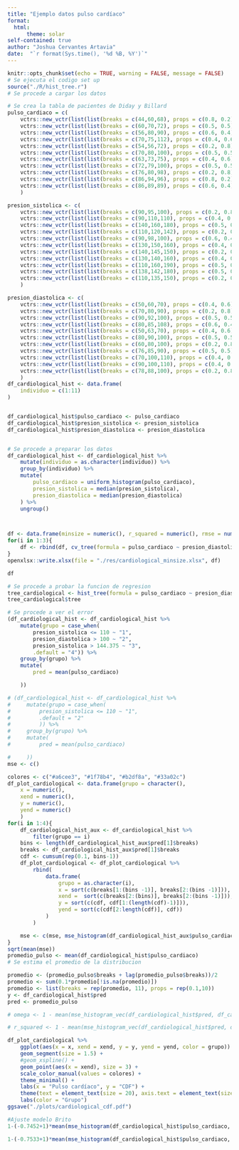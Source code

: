 ```yaml
---
title: "Ejemplo datos pulso cardíaco"
format:
  html:
      theme: solar
self-contained: true
author: "Joshua Cervantes Artavia"
date:  "`r format(Sys.time(), '%d %B, %Y')`"
---
```


```r
knitr::opts_chunk$set(echo = TRUE, warning = FALSE, message = FALSE)
# Se ejecuta el codigo set up
source("./R/hist_tree.r")
# Se procede a cargar los datos

```


```r

# Se crea la tabla de pacientes de Diday y Billard
pulso_cardiaco = c(
    vctrs::new_vctr(list(list(breaks = c(44,60,68), props = c(0.8, 0.2))), class = "symbolic_histogram"), 
    vctrs::new_vctr(list(list(breaks = c(60,70,72), props = c(0.5, 0.5))), class = "symbolic_histogram"),
    vctrs::new_vctr(list(list(breaks = c(56,80,90), props = c(0.6, 0.4))), class = "symbolic_histogram"),
    vctrs::new_vctr(list(list(breaks = c(70,75,112), props = c(0.4, 0.6))), class = "symbolic_histogram"),
    vctrs::new_vctr(list(list(breaks = c(54,56,72), props = c(0.2, 0.8))), class = "symbolic_histogram"),
    vctrs::new_vctr(list(list(breaks = c(70,80,100), props = c(0.5, 0.5))), class = "symbolic_histogram"),
    vctrs::new_vctr(list(list(breaks = c(63,73,75), props = c(0.4, 0.6))), class = "symbolic_histogram"),
    vctrs::new_vctr(list(list(breaks = c(72,79,100), props = c(0.5, 0.5))), class = "symbolic_histogram"),
    vctrs::new_vctr(list(list(breaks = c(76,80,98), props = c(0.2, 0.8))), class = "symbolic_histogram"),
    vctrs::new_vctr(list(list(breaks = c(86,94,96), props = c(0.8, 0.2))), class = "symbolic_histogram"),
    vctrs::new_vctr(list(list(breaks = c(86,89,89), props = c(0.6, 0.4))), class = "symbolic_histogram")
    )

presion_sistolica <- c(
    vctrs::new_vctr(list(list(breaks = c(90,95,100), props = c(0.2, 0.8))), class = "symbolic_histogram"), 
    vctrs::new_vctr(list(list(breaks = c(90,110,110), props = c(0.4, 0.6))), class = "symbolic_histogram"),
    vctrs::new_vctr(list(list(breaks = c(140,160,180), props = c(0.5, 0.5))), class = "symbolic_histogram"),
    vctrs::new_vctr(list(list(breaks = c(110,120,142), props = c(0.2, 0.8))), class = "symbolic_histogram"),
    vctrs::new_vctr(list(list(breaks = c(90,98,100), props = c(0.6, 0.4))), class = "symbolic_histogram"),
    vctrs::new_vctr(list(list(breaks = c(130,150,160), props = c(0.4, 0.6))), class = "symbolic_histogram"),
    vctrs::new_vctr(list(list(breaks = c(140,145,150), props = c(0.2, 0.8))), class = "symbolic_histogram"),
    vctrs::new_vctr(list(list(breaks = c(130,140,160), props = c(0.4, 0.8))), class = "symbolic_histogram"),
    vctrs::new_vctr(list(list(breaks = c(110,160,190), props = c(0.5, 0.5))), class = "symbolic_histogram"),
    vctrs::new_vctr(list(list(breaks = c(138,142,180), props = c(0.5, 0.5))), class = "symbolic_histogram"),
    vctrs::new_vctr(list(list(breaks = c(110,135,150), props = c(0.2, 0.8))), class = "symbolic_histogram")
    )

presion_diastolica <- c(
    vctrs::new_vctr(list(list(breaks = c(50,60,70), props = c(0.4, 0.6))), class = "symbolic_histogram"), 
    vctrs::new_vctr(list(list(breaks = c(70,80,90), props = c(0.2, 0.8))), class = "symbolic_histogram"),
    vctrs::new_vctr(list(list(breaks = c(90,92,100), props = c(0.5, 0.5))), class = "symbolic_histogram"),
    vctrs::new_vctr(list(list(breaks = c(80,85,108), props = c(0.6, 0.4))), class = "symbolic_histogram"),
    vctrs::new_vctr(list(list(breaks = c(50,63,70), props = c(0.4, 0.6))), class = "symbolic_histogram"),
    vctrs::new_vctr(list(list(breaks = c(80,90,100), props = c(0.5, 0.5))), class = "symbolic_histogram"),
    vctrs::new_vctr(list(list(breaks = c(60,80,100), props = c(0.2, 0.8))), class = "symbolic_histogram"),
    vctrs::new_vctr(list(list(breaks = c(76,85,90), props = c(0.5, 0.5))), class = "symbolic_histogram"),
    vctrs::new_vctr(list(list(breaks = c(70,100,110), props = c(0.4, 0.6))), class = "symbolic_histogram"),
    vctrs::new_vctr(list(list(breaks = c(90,100,110), props = c(0.4, 0.6))), class = "symbolic_histogram"),
    vctrs::new_vctr(list(list(breaks = c(78,88,100), props = c(0.2, 0.8))), class = "symbolic_histogram")
    )
df_cardiological_hist <- data.frame(
    individuo = c(1:11)
)


df_cardiological_hist$pulso_cardiaco <- pulso_cardiaco
df_cardiological_hist$presion_sistolica <- presion_sistolica
df_cardiological_hist$presion_diastolica <- presion_diastolica


# Se procede a preparar los datos 
df_cardiological_hist <- df_cardiological_hist %>%
    mutate(individuo = as.character(individuo)) %>%
    group_by(individuo) %>%
    mutate(
        pulso_cardiaco = uniform_histogram(pulso_cardiaco), 
        presion_sistolica = median(presion_sistolica), 
        presion_diastolica = median(presion_diastolica)
    ) %>%
    ungroup()




```


```r
df <- data.frame(minsize = numeric(), r_squared = numeric(), rmse = numeric(), omega = numeric())
for(i in 1:3){
    df <- rbind(df, cv_tree(formula = pulso_cardiaco ~ presion_diastolica + presion_sistolica, data = df_cardiological_hist, minsize = i))
}
openxlsx::write.xlsx(file = "./res/cardiological_minsize.xlsx", df)
```

```r
df
```

```r
# Se procede a probar la funcion de regresion 
tree_cardiological <- hist_tree(formula = pulso_cardiaco ~ presion_diastolica + presion_sistolica, data = df_cardiological_hist %>% dplyr::select(-individuo), minsize = 1)
tree_cardiological$tree

# Se procede a ver el error
(df_cardiological_hist <- df_cardiological_hist %>%
    mutate(grupo = case_when(
        presion_sistolica <= 110 ~ "1",
        presion_diastolica > 100 ~ "2", 
        presion_sistolica > 144.375 ~ "3", 
        .default = "4")) %>%
    group_by(grupo) %>%
    mutate(
        pred = mean(pulso_cardiaco)

    ))

# (df_cardiological_hist <- df_cardiological_hist %>%
#     mutate(grupo = case_when(
#         presion_sistolica <= 110 ~ "1",
#         .default = "2"
#         )) %>%
#     group_by(grupo) %>%
#     mutate(
#         pred = mean(pulso_cardiaco)

#     ))
mse <- c()

colores <- c("#a6cee3", "#1f78b4", "#b2df8a", "#33a02c")
df_plot_cardiological <- data.frame(grupo = character(), 
    x = numeric(), 
    xend = numeric(), 
    y = numeric(), 
    yend = numeric()
    )
for(i in 1:4){
    df_cardiological_hist_aux <- df_cardiological_hist %>% 
        filter(grupo == i)
    bins <- length(df_cardiological_hist_aux$pred[1]$breaks)
    breaks <- df_cardiological_hist_aux$pred[1]$breaks
    cdf <- cumsum(rep(0.1, bins-1))
    df_plot_cardiological <- df_plot_cardiological %>%
        rbind(
            data.frame(
                grupo = as.character(i), 
                x = sort(c(breaks[1:(bins -1)], breaks[2:(bins -1)])),
                xend =  sort(c(breaks[2:(bins)], breaks[2:(bins -1)])),
                y = sort(c(cdf, cdf[1:(length(cdf)-1)])),
                yend = sort(c(cdf[2:length(cdf)], cdf))
            )
        )

    mse <- c(mse, mse_histogram(df_cardiological_hist_aux$pulso_cardiaco, df_cardiological_hist_aux$pred[1]))
}
sqrt(mean(mse))
promedio_pulso <- mean(df_cardiological_hist$pulso_cardiaco)
# Se estima el promedio de la distribucion 

promedio <- (promedio_pulso$breaks + lag(promedio_pulso$breaks))/2
promedio <- sum(0.1*promedio[!is.na(promedio)])
promedio <- list(breaks = rep(promedio, 11), props = rep(0.1,10))
y <- df_cardiological_hist$pred
pred <- promedio_pulso

# omega <- 1 - mean(mse_histogram_vec(df_cardiological_hist$pred, df_cardiological_hist$pulso_cardiaco))/mean(mse_histogram(df_cardiological_hist$pulso_cardiaco, promedio))

# r_squared <- 1 - mean(mse_histogram_vec(df_cardiological_hist$pred, df_cardiological_hist$pulso_cardiaco))/mean(mse_histogram(df_cardiological_hist$pulso_cardiaco, promedio_pulso))

df_plot_cardiological %>%
    ggplot(aes(x = x, xend = xend, y = y, yend = yend, color = grupo)) +
    geom_segment(size = 1.5) + 
    #geom_xspline() +
    geom_point(aes(x = xend), size = 3) +
    scale_color_manual(values = colores) + 
    theme_minimal() + 
    labs(x = "Pulso cardíaco", y = "CDF") +
    theme(text = element_text(size = 20), axis.text = element_text(size = 20), legend.text = element_text(size = 20) ) +
    labs(color = "Grupo")
ggsave("./plots/cardiological_cdf.pdf")

```

```r
#Ajuste modelo Brito
1-(-0.7452+1)*mean(mse_histogram(df_cardiological_hist$pulso_cardiaco, promedio))/mean(mse_histogram(df_cardiological_hist$pulso_cardiaco, promedio_pulso))

1-(-0.7533+1)*mean(mse_histogram(df_cardiological_hist$pulso_cardiaco, promedio))/mean(mse_histogram(df_cardiological_hist$pulso_cardiaco, promedio_pulso))
```


